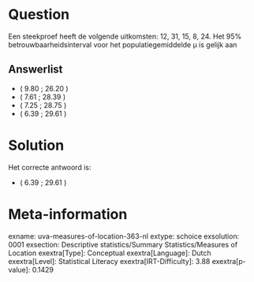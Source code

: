Question
========

Een steekproef heeft de volgende uitkomsten: 12, 31, 15, 8, 24. Het 95%
betrouwbaarheidsinterval voor het populatiegemiddelde μ is gelijk aan

Answerlist
----------

* ( 9.80 ; 26.20 )
* ( 7.61 ; 28.39 )
* ( 7.25 ; 28.75 )
* ( 6.39 ; 29.61 )

Solution
========

Het correcte antwoord is: 

* ( 6.39 ; 29.61 )

Meta-information
================
exname: uva-measures-of-location-363-nl
extype: schoice
exsolution: 0001
exsection: Descriptive statistics/Summary Statistics/Measures of Location
exextra[Type]: Conceptual
exextra[Language]: Dutch
exextra[Level]: Statistical Literacy
exextra[IRT-Difficulty]: 3.88
exextra[p-value]: 0.1429
